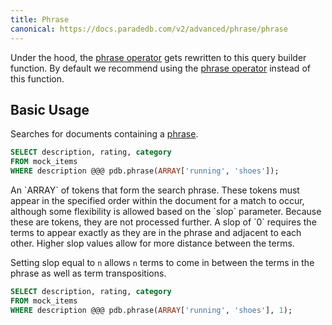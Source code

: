 ```yaml
---
title: Phrase
canonical: https://docs.paradedb.com/v2/advanced/phrase/phrase
---
```


Under the hood, the [phrase operator](/v2/full-text/phrase) gets rewritten to this query builder function.
By default we recommend using the [phrase operator](/v2/full-text/term) instead of this function.

## Basic Usage

Searches for documents containing a [phrase](/documentation/concepts/phrase).

```sql
SELECT description, rating, category
FROM mock_items
WHERE description @@@ pdb.phrase(ARRAY['running', 'shoes']);
```

<div className="mt-8" />

<ParamField body="phrases" required>
  An `ARRAY` of tokens that form the search phrase. These tokens must appear in
  the specified order within the document for a match to occur, although some
  flexibility is allowed based on the `slop` parameter. Because these are
  tokens, they are not processed further.
</ParamField>
<ParamField body="slop" default={0}>
  A slop of `0` requires the terms to appear exactly as they are in the phrase
  and adjacent to each other. Higher slop values allow for more distance between
  the terms.
</ParamField>

Setting slop equal to `n` allows `n` terms to come in between the terms in the phrase as well
as term transpositions.

```sql
SELECT description, rating, category
FROM mock_items
WHERE description @@@ pdb.phrase(ARRAY['running', 'shoes'], 1);
```
